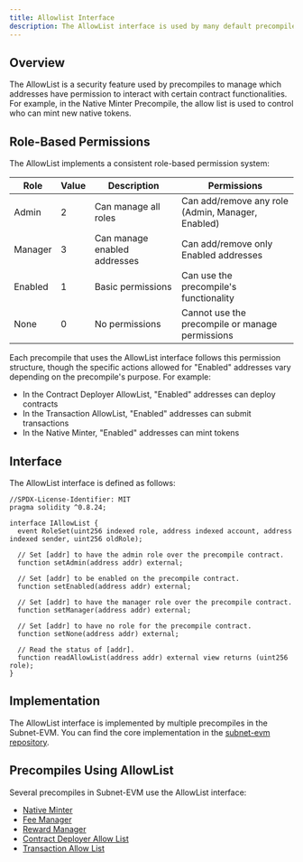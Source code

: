 ```yaml
---
title: Allowlist Interface
description: The AllowList interface is used by many default precompiles to permission access to the features they provide.
---
```


## Overview

The AllowList is a security feature used by precompiles to manage which addresses have permission to interact with certain contract functionalities. For example, in the Native Minter Precompile, the allow list is used to control who can mint new native tokens.

## Role-Based Permissions

The AllowList implements a consistent role-based permission system:

| Role | Value | Description | Permissions |
|------|-------|-------------|-------------|
| Admin | 2 | Can manage all roles | Can add/remove any role (Admin, Manager, Enabled) |
| Manager | 3 | Can manage enabled addresses | Can add/remove only Enabled addresses |
| Enabled | 1 | Basic permissions | Can use the precompile's functionality |
| None | 0 | No permissions | Cannot use the precompile or manage permissions |

Each precompile that uses the AllowList interface follows this permission structure, though the specific actions allowed for "Enabled" addresses vary depending on the precompile's purpose. For example:
- In the Contract Deployer AllowList, "Enabled" addresses can deploy contracts
- In the Transaction AllowList, "Enabled" addresses can submit transactions
- In the Native Minter, "Enabled" addresses can mint tokens

## Interface

The AllowList interface is defined as follows:

```solidity
//SPDX-License-Identifier: MIT
pragma solidity ^0.8.24;

interface IAllowList {
  event RoleSet(uint256 indexed role, address indexed account, address indexed sender, uint256 oldRole);

  // Set [addr] to have the admin role over the precompile contract.
  function setAdmin(address addr) external;

  // Set [addr] to be enabled on the precompile contract.
  function setEnabled(address addr) external;

  // Set [addr] to have the manager role over the precompile contract.
  function setManager(address addr) external;

  // Set [addr] to have no role for the precompile contract.
  function setNone(address addr) external;

  // Read the status of [addr].
  function readAllowList(address addr) external view returns (uint256 role);
}
```

## Implementation

The AllowList interface is implemented by multiple precompiles in the Subnet-EVM. You can find the core implementation in the [subnet-evm repository](https://github.com/ava-labs/subnet-evm/blob/master/precompile/allowlist/allowlist.go).

## Precompiles Using AllowList

Several precompiles in Subnet-EVM use the AllowList interface:

- [Native Minter](/docs/avalanche-l1s/evm-configuration/tokenomics#native-minter)
- [Fee Manager](/docs/virtual-machines/default-precompiles/feemanager)
- [Reward Manager](/docs/virtual-machines/default-precompiles/rewardmanager)
- [Contract Deployer Allow List](/docs/virtual-machines/default-precompiles/deployerallowlist)
- [Transaction Allow List](/docs/avalanche-l1s/evm-configuration/permissions#transaction-allowlist)
